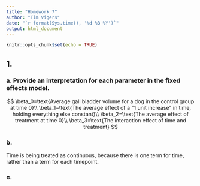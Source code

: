 ```yaml
---
title: "Homework 7"
author: "Tim Vigers"
date: "`r format(Sys.time(), '%d %B %Y')`"
output: html_document
---
```


```r
knitr::opts_chunk$set(echo = TRUE)
```

## 1. 
### a. Provide an interpretation for each parameter in the fixed effects model.

$$
\beta_0=\text{Average gall bladder volume for a dog in the control group at time 0}\\
\beta_1=\text{The average effect of a "1 unit increase" in time, holding everything else constant}\\
\beta_2=\text{The average effect of treatment at time 0}\\
\beta_3=\text{The interaction effect of time and treatment}
$$

### b. 
Time is being treated as continuous, because there is one term for time, rather than a term for each timepoint. 

### c.
